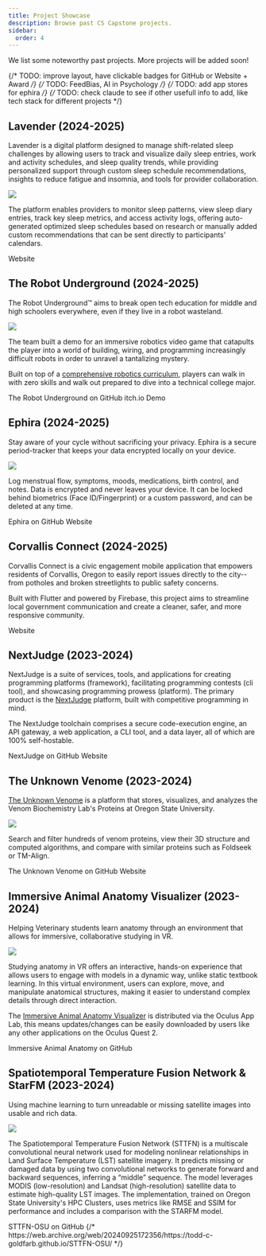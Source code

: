 ```yaml
---
title: Project Showcase
description: Browse past CS Capstone projects.
sidebar:
  order: 4
---
```



We list some noteworthy past projects. More projects will be added soon!

{/* TODO: improve layout, have clickable badges for GitHub or Website + Award */}
{/* TODO: FeedBias, AI in Psychology */}
{/* TODO: add app stores for ephira */}
{/* TODO: check claude to see if other usefull info to add, like tech stack for different projects */}

## Lavender (2024-2025)

<Badge text="New Product" variant="note" class="my-6" size="small"/>
<Badge text="Web" variant="success" class="my-6" size="small"/>

Lavender is a digital platform designed to manage shift-related sleep challenges by allowing users to track and visualize daily sleep entries, work and activity schedules, and sleep quality trends, while providing personalized support through custom sleep schedule recommendations, insights to reduce fatigue and insomnia, and tools for provider collaboration. 

![](../../../assets/2024-lavender.png)

The platform enables providers to monitor sleep patterns, view sleep diary entries, track key sleep metrics, and access activity logs, offering auto-generated optimized sleep schedules based on research or manually added custom recommendations that can be sent directly to participants' calendars.

<div class="cta text-center">
  <LinkButton
    href="https://lavender-app.github.io/lavender/"
    variant="secondary"
    icon="external"
    iconPlacement="start"
    target="_blank"
  >
    Website
  </LinkButton>
</div>

## The Robot Underground (2024-2025)

<Badge text="New Game" variant="note" class="my-6" size="small"/>
<Badge text="Unreal Engine" variant="success" class="my-6" size="small"/>
<Badge text="Graphics" variant="success" class="my-6" size="small"/>

The Robot Underground™ aims to break open tech education for middle and high schoolers everywhere, even if they live in a robot wasteland. 

![](../../../assets/2024-robot-underground.png)

The team built a demo for an immersive robotics video game that catapults the player into a world of building, wiring, and programming increasingly difficult robots in order to unravel a tantalizing mystery.

Built on top of a [comprehensive robotics curriculum](https://robotunderground.party/), players can walk in with zero skills and walk out prepared to dive into a technical college major.

<div class="cta text-center">
  <LinkButton
    href="https://github.com/sicktronics/The-Robot-Underground-Demo"
    variant="secondary"
    icon="github"
    iconPlacement="start"
    target="_blank"
  >
    The Robot Underground on GitHub
  </LinkButton>
  <LinkButton
    href="https://therobotunderground.itch.io/the-robot-underground-demo"
    variant="secondary"
    icon="cloud-download"
    iconPlacement="start"
    target="_blank"
  >
    itch.io Demo
  </LinkButton>
</div>

## Ephira (2024-2025)

<Badge text="New Product" variant="note" class="my-6" size="small"/>
<Badge text="Mobile" variant="success" class="my-6" size="small"/>

Stay aware of your cycle without sacrificing your privacy. Ephira is a secure period-tracker that keeps your data encrypted locally on your device. 

![](../../../assets/2024-ephira.png)

Log menstrual flow, symptoms, moods, medications, birth control, and notes. Data is encrypted and never leaves your device. It can be locked behind biometrics (Face ID/Fingerprint) or a custom password, and can be deleted at any time. 

<div class="cta text-center">
  <LinkButton
    href="https://github.com/adulbrich/ephira"
    variant="secondary"
    icon="github"
    iconPlacement="start"
    target="_blank"
  >
    Ephira on GitHub
  </LinkButton>
  <LinkButton
    href="https://ephira.capucity.be/"
    variant="secondary"
    icon="external"
    iconPlacement="start"
    target="_blank"
  >
    Website
  </LinkButton>
</div>

## Corvallis Connect (2024-2025)

<Badge text="Pacific Power Award" variant="danger" class="my-6" size="small"/>
<Badge text="New Product" variant="note" class="my-6" size="small"/>
<Badge text="Mobile" variant="success" class="my-6" size="small"/>

Corvallis Connect is a civic engagement mobile application that empowers residents of Corvallis, Oregon to easily report issues directly to the city--from potholes and broken streetlights to public safety concerns.

Built with Flutter and powered by Firebase, this project aims to streamline local government communication and create a cleaner, safer, and more responsive community.

<div class="cta text-center">
  <LinkButton
    href="https://malikhum.github.io/Corvallis_Connect/"
    variant="secondary"
    icon="external"
    iconPlacement="start"
    target="_blank"
  >
    Website
  </LinkButton>
</div>

## NextJudge (2023-2024)

<Badge text="New Product" variant="note" class="my-6" size="small"/>
<Badge text="Web" variant="success" class="my-6" size="small"/>

NextJudge is a suite of services, tools, and applications for creating programming platforms (framework), facilitating programming contests (cli tool), and showcasing programming prowess (platform). The primary product is the [NextJudge](https://web.archive.org/web/20240925165513/https://nextjudge.vercel.app/) platform, built with competitive programming in mind.

The NextJudge toolchain comprises a secure code-execution engine, an API gateway, a web application, a CLI tool, and a data layer, all of which are 100% self-hostable.

<div class="cta text-center">
  <LinkButton
    href="https://github.com/NextJudge/NextJudge"
    variant="secondary"
    icon="github"
    iconPlacement="start"
    target="_blank"
  >
    NextJudge on GitHub
  </LinkButton>
  <LinkButton
    href="https://nextjudge.vercel.app/"
    variant="secondary"
    icon="external"
    iconPlacement="start"
    target="_blank"
  >
    Website
  </LinkButton>
</div>

## The Unknown Venome (2023-2024)

<Badge text="Consultancy" variant="note" class="my-6" size="small"/>
<Badge text="Web" variant="success" class="my-6" size="small"/>
<Badge text="Visualization" variant="success" class="my-6" size="small"/>

[The Unknown Venome](https://web.archive.org/web/20240925171611/https://venom-biochem-lab.github.io/venome-poster/) is a platform that stores, visualizes, and analyzes the Venom Biochemistry Lab's Proteins at Oregon State University. 

![](../../../assets/2023-venome.png)

Search and filter hundreds of venom proteins, view their 3D structure and computed algorithms, and compare with similar proteins such as Foldseek or TM-Align.

<div class="cta text-center">
  <LinkButton
    href="https://github.com/Venom-Biochem-Lab/venome"
    variant="secondary"
    icon="github"
    iconPlacement="start"
    target="_blank"
  >
    The Unknown Venome on GitHub
  </LinkButton>
  <LinkButton
    href="https://venome.cqls.oregonstate.edu/"
    variant="secondary"
    icon="external"
    iconPlacement="start"
    target="_blank"
  >
    Website
  </LinkButton>
</div>

## Immersive Animal Anatomy Visualizer (2023-2024)

<Badge text="Consultancy" variant="note" class="my-6" size="small"/>
<Badge text="AR/VR" variant="success" class="my-6" size="small"/>
<Badge text="Visualization" variant="success" class="my-6" size="small"/>

Helping Veterinary students learn anatomy through an environment that allows for immersive, collaborative studying in VR.

![](../../../assets/2023-immersive-animal-anatomy.jpg)

Studying anatomy in VR offers an interactive, hands-on experience that allows users to engage with models in a dynamic way, unlike static textbook learning. In this virtual environment, users can explore, move, and manipulate anatomical structures, making it easier to understand complex details through direct interaction.

The [Immersive Animal Anatomy Visualizer](https://extended-reality-lab.github.io/projects/immersive-animal-anatomy-visualizer) is distributed via the Oculus App Lab, this means updates/changes can be easily downloaded by users like any other applications on the Oculus Quest 2. 

<div class="cta text-center">
  <LinkButton
    href="https://github.com/Extended-reality-Lab/Immersive-Animal-Anatomy"
    variant="secondary"
    icon="github"
    iconPlacement="start"
    target="_blank"
  >
    Immersive Animal Anatomy on GitHub
  </LinkButton>
</div>

## Spatiotemporal Temperature Fusion Network & StarFM (2023-2024)

<Badge text="Research" variant="note" class="my-6" size="small"/>
<Badge text="Simulation" variant="success" class="my-6" size="small"/>

Using machine learning to turn unreadable or missing satellite images into usable and rich data.

![](../../../assets/2023-sttfn-osu.png)

The Spatiotemporal Temperature Fusion Network (STTFN) is a multiscale convolutional neural network used for modeling nonlinear relationships in Land Surface Temperature (LST) satellite imagery. It predicts missing or damaged data by using two convolutional networks to generate forward and backward sequences, inferring a “middle” sequence. The model leverages MODIS (low-resolution) and Landsat (high-resolution) satellite data to estimate high-quality LST images. The implementation, trained on Oregon State University's HPC Clusters, uses metrics like RMSE and SSIM for performance and includes a comparison with the STARFM model.

<div class="cta text-center">
  <LinkButton
    href="https://github.com/Todd-C-Goldfarb/STTFN-OSU"
    variant="secondary"
    icon="github"
    iconPlacement="start"
    target="_blank"
  >
    STTFN-OSU on GitHub
  </LinkButton>
  {/* https://web.archive.org/web/20240925172356/https://todd-c-goldfarb.github.io/STTFN-OSU/ */}
</div>

